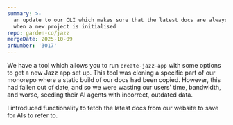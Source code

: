 ```yaml
---
summary: >-
  an update to our CLI which makes sure that the latest docs are always fetched
  when a new project is initialised
repo: garden-co/jazz
mergeDate: 2025-10-09
prNumber: '3017'
---
```

We have a tool which allows you to run `create-jazz-app` with some options to get a new Jazz app set up. This tool was cloning a specific part of our monorepo where a static build of our docs had been copied. However, this had fallen out of date, and so we were wasting our users' time, bandwidth, and worse, seeding their AI agents with incorrect, outdated data.

I introduced functionality to fetch the latest docs from our website to save for AIs to refer to.
